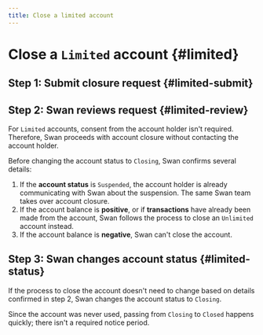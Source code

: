 ```yaml
---
title: Close a limited account
---
```


# Close a `Limited` account {#limited}

## Step 1: Submit closure request {#limited-submit}


<SubmitClosureRequestLimited />

## Step 2: Swan reviews request {#limited-review}

For `Limited` accounts, consent from the account holder isn't required.
Therefore, Swan proceeds with account closure without contacting the account holder.

Before changing the account status to `Closing`, Swan confirms several details:

1. If the **account status** is `Suspended`, the account holder is already communicating with Swan about the suspension. The same Swan team takes over account closure.
1. If the account balance is **positive**, or if **transactions** have already been made from the account, Swan follows the process to close an `Unlimited` account instead.
1. If the account balance is **negative**, Swan can't close the account.

## Step 3: Swan changes account status {#limited-status}

If the process to close the account doesn't need to change based on details confirmed in step 2, Swan changes the account status to `Closing`.

Since the account was never used, passing from `Closing` to `Closed` happens quickly; there isn't a required notice period.
